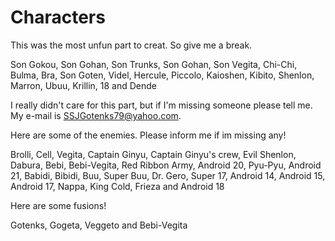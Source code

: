 <div className="text-center">

<h1>Characters</h1>

This was the most unfun part to creat. So give me a break.

Son Gokou, Son Gohan, Son Trunks, Son Gohan, Son Vegita, Chi-Chi, Bulma, Bra, Son Goten, Videl, Hercule, Piccolo, Kaioshen, Kibito, Shenlon, Marron, Ubuu, Krillin, 18 and Dende

I really didn't care for this part, but if I'm missing someone please tell me. My e-mail is SSJGotenks79@yahoo.com.

Here are some of the enemies. Please inform me if im missing any!

Brolli, Cell, Vegita, Captain Ginyu, Captain Ginyu's crew, Evil Shenlon, Dabura, Bebi, Bebi-Vegita, Red Ribbon Army, Android 20, Pyu-Pyu, Android 21, Babidi, Bibidi, Buu, Super Buu, Dr. Gero, Super 17, Android 14, Android 15, Android 17, Nappa, King Cold, Frieza and Android 18

Here are some fusions!

Gotenks, Gogeta, Veggeto and Bebi-Vegita

</div>
